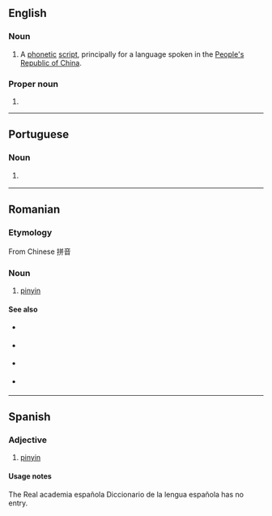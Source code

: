 {{also|Pinyin|pīnyīn}}
==English==

===Noun===
{{en-noun|pinyin}}

# A [[phonetic]] [[script]], principally for a language spoken in the [[People's Republic of China]]. {{rfv-sense|en}}

===Proper noun===
{{en-proper noun|-}}

# {{alternative spelling of|Pinyin|lang=en}}

----

==Portuguese==

===Noun===
{{pt-noun|m|-}}

# {{l|en|Pinyin}} {{gloss|romanisation standard for Mandarin Chinese}}

----

==Romanian==

===Etymology===
From Chinese 拼音

===Noun===
{{ro-noun|n}}

# [[#English|pinyin]]

====See also====
{{top2}}
* {{l|ro|plat}} {{qualifier|1st tone}}
* {{l|ro|crescând}} {{qualifier|2nd tone}}
{{mid2}}
* {{l|ro|scăzând-crescând}} {{qualifier|3rd tone}}
* {{l|ro|scăzând}} {{qualifier|4th tone}}
{{bottom}}

----

==Spanish==
{{rfc|es|adjective or noun? not in RAE to check. to me it would be a noun with no plural form}}

===Adjective===
{{es-adj}}

# [[#English|pinyin]]

====Usage notes====
The Real academia española Diccionario de la lengua española has no entry.